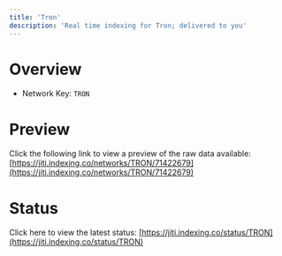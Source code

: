 ```yaml
---
title: 'Tron'
description: 'Real time indexing for Tron; delivered to you'
---
```


# Overview
- Network Key: `TRON`

# Preview
Click the following link to view a preview of the raw data available: [https://jiti.indexing.co/networks/TRON/71422679](https://jiti.indexing.co/networks/TRON/71422679)

# Status
Click here to view the latest status: [https://jiti.indexing.co/status/TRON](https://jiti.indexing.co/status/TRON)
